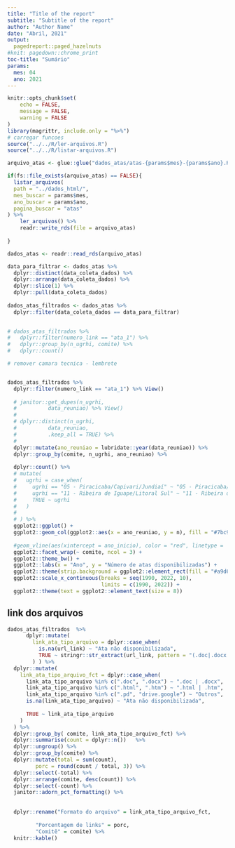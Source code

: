 ```yaml
---
title: "Title of the report"
subtitle: "Subtitle of the report"
author: "Author Name"
date: "Abril, 2021"
output:
  pagedreport::paged_hazelnuts
#knit: pagedown::chrome_print
toc-title: "Sumário"
params:
  mes: 04
  ano: 2021
---
```


```r
knitr::opts_chunk$set(
	echo = FALSE,
	message = FALSE,
	warning = FALSE
)
library(magrittr, include.only = "%>%")
# carregar funcoes
source("../../R/ler-arquivos.R")
source("../../R/listar-arquivos.R")
```

```r

arquivo_atas <- glue::glue("dados_atas/atas-{params$mes}-{params$ano}.Rds")

if(fs::file_exists(arquivo_atas) == FALSE){
  listar_arquivos(
  path = "../dados_html/",
  mes_buscar = params$mes,
  ano_buscar = params$ano,
  pagina_buscar = "atas"
) %>% 
    ler_arquivos() %>% 
    readr::write_rds(file = arquivo_atas)
    
}

dados_atas <- readr::read_rds(arquivo_atas)

```

```r
data_para_filtrar <- dados_atas %>%
  dplyr::distinct(data_coleta_dados) %>% 
  dplyr::arrange(data_coleta_dados) %>% 
  dplyr::slice(1) %>% 
  dplyr::pull(data_coleta_dados)
  
dados_atas_filtrados <- dados_atas %>% 
  dplyr::filter(data_coleta_dados == data_para_filtrar)
  
```

```r
# dados_atas_filtrados %>% 
#   dplyr::filter(numero_link == "ata_1") %>% 
#   dplyr::group_by(n_ugrhi, comite) %>% 
#   dplyr::count()
```


```r
# remover camara tecnica - lembrete


dados_atas_filtrados %>%
  dplyr::filter(numero_link == "ata_1") %>% View()
  
  # janitor::get_dupes(n_ugrhi,
  #          data_reuniao) %>% View()
  #
  # dplyr::distinct(n_ugrhi,
  #          data_reuniao,
  #          .keep_all = TRUE) %>%
  #
  dplyr::mutate(ano_reuniao = lubridate::year(data_reuniao)) %>%
  dplyr::group_by(comite, n_ugrhi, ano_reuniao) %>%
  
  dplyr::count() %>%
  # mutate(
  #   ugrhi = case_when(
  #     ugrhi == "05 - Piracicaba/Capivari/Jundiaí" ~ "05 - Piracicaba/ \n Capivari/Jundiaí",
  #     ugrhi == "11 - Ribeira de Iguape/Litoral Sul" ~ "11 - Ribeira de Iguape \n /Litoral Sul",
  #     TRUE ~ ugrhi
  #   )
  #
  # ) %>%
  ggplot2::ggplot() +
  ggplot2::geom_col(ggplot2::aes(x = ano_reuniao, y = n), fill = "#7bc9aa") +
  
  #geom_vline(aes(xintercept = ano_inicio), color = "red", linetype = 'dashed') +
  ggplot2::facet_wrap(~ comite, ncol = 3) +
  ggplot2::theme_bw() +
  ggplot2::labs(x = "Ano", y = "Número de atas disponibilizadas") +
  ggplot2::theme(strip.background = ggplot2::element_rect(fill = "#a9d6c4")) +
  ggplot2::scale_x_continuous(breaks = seq(1990, 2022, 10),
                              limits = c(1990, 2022)) +
  ggplot2::theme(text = ggplot2::element_text(size = 8)) 
```
## link dos arquivos

```r
dados_atas_filtrados  %>%
      dplyr::mutate(
        link_ata_tipo_arquivo = dplyr::case_when(
          is.na(url_link) ~ "Ata não disponibilizada",
          TRUE ~ stringr::str_extract(url_link, pattern = "(.doc|.docx|.pdf|.html|.htm|.jpg|.pd)$|drive.google")
        ) ) %>% 
  dplyr::mutate(
    link_ata_tipo_arquivo_fct = dplyr::case_when(
      link_ata_tipo_arquivo %in% c(".doc", ".docx") ~ ".doc | .docx",
      link_ata_tipo_arquivo %in% c(".html", ".htm") ~ ".html | .htm",
      link_ata_tipo_arquivo %in% c(".pd", "drive.google") ~ "Outros",
      is.na(link_ata_tipo_arquivo) ~ "Ata não disponibilizada",
      
      TRUE ~ link_ata_tipo_arquivo
    )
  ) %>%
  dplyr::group_by( comite, link_ata_tipo_arquivo_fct) %>%
  dplyr::summarise(count = dplyr::n())   %>%
  dplyr::ungroup() %>% 
  dplyr::group_by(comite) %>% 
  dplyr::mutate(total = sum(count),
         porc = round(count / total, 3)) %>%
  dplyr::select(-total) %>%
  dplyr::arrange(comite, desc(count)) %>%
  dplyr::select(-count) %>%
  janitor::adorn_pct_formatting() %>%
  
  
  dplyr::rename("Formato do arquivo" = link_ata_tipo_arquivo_fct,
         
         "Porcentagem de links" = porc,
         "Comitê" = comite) %>%
  knitr::kable()
```

